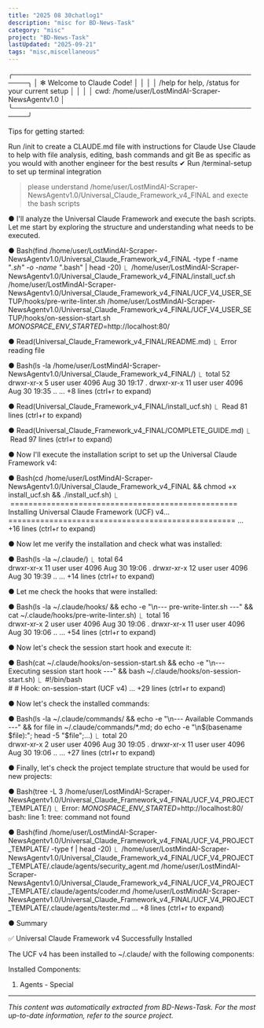 ```yaml
---
title: "2025 08 30chatlog1"
description: "misc for BD-News-Task"
category: "misc"
project: "BD-News-Task"
lastUpdated: "2025-09-21"
tags: "misc,miscellaneous"
---
```


╭─────────────────────────────────────────────────────╮
│ ✻ Welcome to Claude Code!                           │
│                                                     │
│   /help for help, /status for your current setup    │
│                                                     │
│   cwd: /home/user/LostMindAI-Scraper-NewsAgentv1.0  │
╰─────────────────────────────────────────────────────╯

 Tips for getting started:

  Run /init to create a CLAUDE.md file with instructions for Claude
  Use Claude to help with file analysis, editing, bash commands and git
  Be as specific as you would with another engineer for the best results
  ✔ Run /terminal-setup to set up terminal integration

> please understand /home/user/LostMindAI-Scraper-NewsAgentv1.0/Universal_Claude_Framework_v4_FINAL and execte the bash scripts

● I'll analyze the Universal Claude Framework and execute the bash scripts. Let me start by exploring the structure and understanding what needs to be executed.

● Bash(find /home/user/LostMindAI-Scraper-NewsAgentv1.0/Universal_Claude_Framework_v4_FINAL -type f -name "*.sh" -o -name "*.bash" | head -20)
  ⎿  /home/user/LostMindAI-Scraper-NewsAgentv1.0/Universal_Claude_Framework_v4_FINAL/install_ucf.sh                             
     /home/user/LostMindAI-Scraper-NewsAgentv1.0/Universal_Claude_Framework_v4_FINAL/UCF_V4_USER_SETUP/hooks/pre-write-linter.sh
     /home/user/LostMindAI-Scraper-NewsAgentv1.0/Universal_Claude_Framework_v4_FINAL/UCF_V4_USER_SETUP/hooks/on-session-start.sh
     _MONOSPACE_ENV_STARTED_=http://localhost:80/

● Read(Universal_Claude_Framework_v4_FINAL/README.md)
  ⎿  Error reading file

● Bash(ls -la /home/user/LostMindAI-Scraper-NewsAgentv1.0/Universal_Claude_Framework_v4_FINAL/)
  ⎿  total 52                                     
     drwxr-xr-x  5 user user  4096 Aug 30 19:17 .
     drwxr-xr-x 11 user user  4096 Aug 30 19:35 ..
     … +8 lines (ctrl+r to expand)

● Read(Universal_Claude_Framework_v4_FINAL/install_ucf.sh)
  ⎿  Read 81 lines (ctrl+r to expand)

● Read(Universal_Claude_Framework_v4_FINAL/COMPLETE_GUIDE.md)
  ⎿  Read 97 lines (ctrl+r to expand)

● Now I'll execute the installation script to set up the Universal Claude Framework v4:

● Bash(cd /home/user/LostMindAI-Scraper-NewsAgentv1.0/Universal_Claude_Framework_v4_FINAL && chmod +x install_ucf.sh && ./install_ucf.sh)
  ⎿  ==================================================
     Installing Universal Claude Framework (UCF) v4...
     ==================================================
     … +16 lines (ctrl+r to expand)

● Now let me verify the installation and check what was installed:

● Bash(ls -la ~/.claude/)
  ⎿  total 64                                    
     drwxr-xr-x 11 user user 4096 Aug 30 19:06 .
     drwxr-xr-x 12 user user 4096 Aug 30 19:39 ..
     … +14 lines (ctrl+r to expand)

● Let me check the hooks that were installed:

● Bash(ls -la ~/.claude/hooks/ && echo -e "\n--- pre-write-linter.sh ---" && cat ~/.claude/hooks/pre-write-linter.sh)
  ⎿  total 16                                    
     drwxr-xr-x  2 user user 4096 Aug 30 19:06 .
     drwxr-xr-x 11 user user 4096 Aug 30 19:06 ..
     … +54 lines (ctrl+r to expand)

● Now let's check the session start hook and execute it:

● Bash(cat ~/.claude/hooks/on-session-start.sh && echo -e "\n--- Executing session start hook ---" && bash ~/.claude/hooks/on-session-start.sh)
  ⎿  #!/bin/bash                      
     #
     # Hook: on-session-start (UCF v4)
     … +29 lines (ctrl+r to expand)

● Now let's check the installed commands:

● Bash(ls -la ~/.claude/commands/ && echo -e "\n--- Available Commands ---" && for file in ~/.claude/commands/*.md; do echo -e "\n$(basename $file):"; head -5 "$file";…)
  ⎿  total 20                                    
     drwxr-xr-x  2 user user 4096 Aug 30 19:05 .
     drwxr-xr-x 11 user user 4096 Aug 30 19:06 ..
     … +27 lines (ctrl+r to expand)

● Finally, let's check the project template structure that would be used for new projects:

● Bash(tree -L 3 /home/user/LostMindAI-Scraper-NewsAgentv1.0/Universal_Claude_Framework_v4_FINAL/UCF_V4_PROJECT_TEMPLATE/)
  ⎿  Error: _MONOSPACE_ENV_STARTED_=http://localhost:80/
     bash: line 1: tree: command not found

● Bash(find /home/user/LostMindAI-Scraper-NewsAgentv1.0/Universal_Claude_Framework_v4_FINAL/UCF_V4_PROJECT_TEMPLATE/ -type f | head -20)
  ⎿  /home/user/LostMindAI-Scraper-NewsAgentv1.0/Universal_Claude_Framework_v4_FINAL/UCF_V4_PROJECT_TEMPLATE/.claude/agents/security_agent.md
     /home/user/LostMindAI-Scraper-NewsAgentv1.0/Universal_Claude_Framework_v4_FINAL/UCF_V4_PROJECT_TEMPLATE/.claude/agents/coder.md
     /home/user/LostMindAI-Scraper-NewsAgentv1.0/Universal_Claude_Framework_v4_FINAL/UCF_V4_PROJECT_TEMPLATE/.claude/agents/tester.md
     … +8 lines (ctrl+r to expand)

● Summary

  ✅ Universal Claude Framework v4 Successfully Installed

  The UCF v4 has been installed to ~/.claude/ with the following components:

  Installed Components:

  1. Agents - Special

---
*This content was automatically extracted from BD-News-Task. For the most up-to-date information, refer to the source project.*
